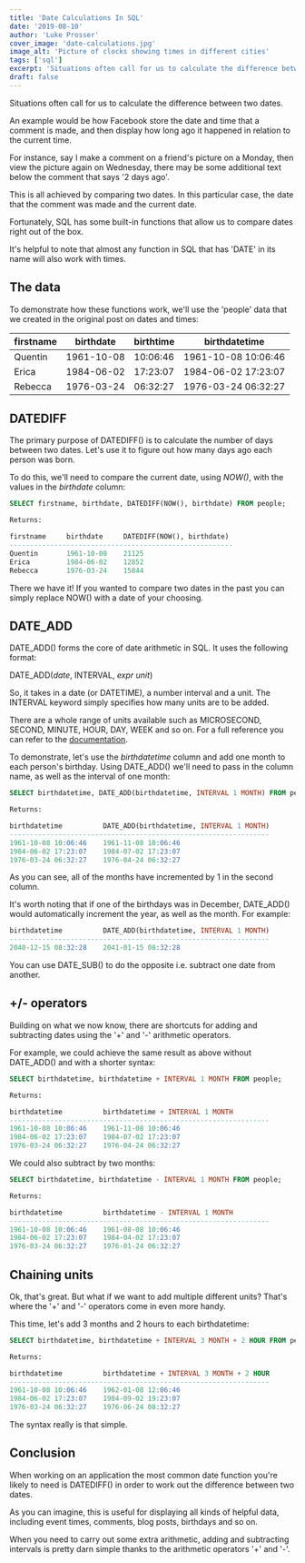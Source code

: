 ```yaml
---
title: 'Date Calculations In SQL'
date: '2019-08-10'
author: 'Luke Prosser'
cover_image: 'date-calculations.jpg'
image_alt: 'Picture of clocks showing times in different cities'
tags: ['sql']
excerpt: 'Situations often call for us to calculate the difference between two dates. An example would be how Facebook store the date and time that a comment is made, and then display how long ago it happened in relation to the current time.'
draft: false
---
```


Situations often call for us to calculate the difference between two dates.

An example would be how Facebook store the date and time that a comment is made, and then display how long ago it happened in relation to the current time.

For instance, say I make a comment on a friend's picture on a Monday, then view the picture again on Wednesday, there may be some additional text below the comment that says '2 days ago'.

This is all achieved by comparing two dates. In this particular case, the date that the comment was made and the current date.

Fortunately, SQL has some built-in functions that allow us to compare dates right out of the box.

<InfoText>
  It's helpful to note that almost any function in SQL that has 'DATE' in its name will also work with times.
</InfoText>

## The data

To demonstrate how these functions work, we'll use the 'people' data that we created in the original post on <Link href="/posts/sql-data-types-dates-and-times"><a>dates and times</a></Link>:

| firstname | birthdate  | birthtime | birthdatetime       |
| --------- | ---------- | --------- | ------------------- |
| Quentin   | 1961-10-08 | 10:06:46  | 1961-10-08 10:06:46 |
| Erica     | 1984-06-02 | 17:23:07  | 1984-06-02 17:23:07 |
| Rebecca   | 1976-03-24 | 06:32:27  | 1976-03-24 06:32:27 |

## DATEDIFF

The primary purpose of DATEDIFF() is to calculate the number of days between two dates. Let's use it to figure out how many days ago each person was born.

To do this, we'll need to compare the current date, using _NOW()_, with the values in the _birthdate_ column:

```sql
SELECT firstname, birthdate, DATEDIFF(NOW(), birthdate) FROM people;

Returns:

firstname     birthdate     DATEDIFF(NOW(), birthdate)
-------------------------------------------------------
Quentin       1961-10-08    21125
Erica         1984-06-02    12852
Rebecca       1976-03-24    15844
```

There we have it! If you wanted to compare two dates in the past you can simply replace NOW() with a date of your choosing.

## DATE_ADD

DATE_ADD() forms the core of date arithmetic in SQL. It uses the following format:

DATE_ADD(_date_, INTERVAL, _expr unit_)

So, it takes in a date (or DATETIME), a number interval and a unit. The INTERVAL keyword simply specifies how many units are to be added.

There are a whole range of units available such as MICROSECOND, SECOND, MINUTE, HOUR, DAY, WEEK and so on. For a full reference you can refer to the <a href="https://dev.mysql.com/doc/refman/8.0/en/expressions.html#temporal-intervals" target="_blank">documentation</a>.

To demonstrate, let's use the _birthdatetime_ column and add one month to each person's birthday. Using DATE_ADD() we'll need to pass in the column name, as well as the interval of one month:

```sql
SELECT birthdatetime, DATE_ADD(birthdatetime, INTERVAL 1 MONTH) FROM people;

Returns:

birthdatetime          DATE_ADD(birthdatetime, INTERVAL 1 MONTH)
----------------------------------------------------------------
1961-10-08 10:06:46    1961-11-08 10:06:46
1984-06-02 17:23:07    1984-07-02 17:23:07
1976-03-24 06:32:27    1976-04-24 06:32:27
```

As you can see, all of the months have incremented by 1 in the second column.

It's worth noting that if one of the birthdays was in December, DATE_ADD() would automatically increment the year, as well as the month. For example:

```sql
birthdatetime          DATE_ADD(birthdatetime, INTERVAL 1 MONTH)
----------------------------------------------------------------
2040-12-15 08:32:28    2041-01-15 08:32:28
```

<InfoText>
  You can use DATE_SUB() to do the opposite i.e. subtract one date from another.
</InfoText>

## +/- operators

Building on what we now know, there are shortcuts for adding and subtracting dates using the '+' and '-' arithmetic operators.

For example, we could achieve the same result as above without DATE_ADD() and with a shorter syntax:

```sql
SELECT birthdatetime, birthdatetime + INTERVAL 1 MONTH FROM people;

Returns:

birthdatetime          birthdatetime + INTERVAL 1 MONTH
----------------------------------------------------------------
1961-10-08 10:06:46    1961-11-08 10:06:46
1984-06-02 17:23:07    1984-07-02 17:23:07
1976-03-24 06:32:27    1976-04-24 06:32:27
```

We could also subtract by two months:

```sql
SELECT birthdatetime, birthdatetime - INTERVAL 1 MONTH FROM people;

Returns:

birthdatetime          birthdatetime - INTERVAL 1 MONTH
----------------------------------------------------------------
1961-10-08 10:06:46    1961-08-08 10:06:46
1984-06-02 17:23:07    1984-04-02 17:23:07
1976-03-24 06:32:27    1976-01-24 06:32:27
```

## Chaining units

Ok, that's great. But what if we want to add multiple different units? That's where the '+' and '-' operators come in even more handy.

This time, let's add 3 months and 2 hours to each birthdatetime:

```sql
SELECT birthdatetime, birthdatetime + INTERVAL 3 MONTH + 2 HOUR FROM people;

Returns:

birthdatetime          birthdatetime + INTERVAL 3 MONTH + 2 HOUR
----------------------------------------------------------------
1961-10-08 10:06:46    1962-01-08 12:06:46
1984-06-02 17:23:07    1984-09-02 19:23:07
1976-03-24 06:32:27    1976-06-24 08:32:27
```

The syntax really is that simple.

## Conclusion

When working on an application the most common date function you're likely to need is DATEDIFF() in order to work out the difference between two dates.

As you can imagine, this is useful for displaying all kinds of helpful data, including event times, comments, blog posts, birthdays and so on.

When you need to carry out some extra arithmetic, adding and subtracting intervals is pretty darn simple thanks to the arithmetic operators '+' and '-'.

